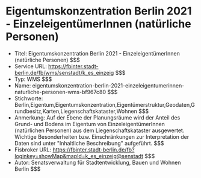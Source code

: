 # Eigentumskonzentration Berlin 2021 - EinzeleigentümerInnen (natürliche Personen)
- Titel: Eigentumskonzentration Berlin 2021 - EinzeleigentümerInnen (natürliche Personen) $$$
- Service URL: https://fbinter.stadt-berlin.de/fb/wms/senstadt/k_es_einzeig $$$
- Typ: WMS $$$
- Name: eigentumskonzentration-berlin-2021-einzeleigentumerinnen-naturliche-personen-wms-bf967c80 $$$
- Stichworte: Berlin,Eigentum,Eigentumskonzentration,Eigentümerstruktur,Geodaten,Grundbesitz,Karten,Liegenschaftskataster,Wohnen $$$
- Anmerkung: Auf der Ebene der Planungsräume wird der Anteil des Grund- und Bodens im Eigentum von EinzeleigentümerInnen (natürlichen Personen) aus dem Liegenschaftskataster ausgewertet. Wichtige Besonderheiten bzw. Einschränkungen zur Interpretation der Daten sind unter "Inhaltliche Beschreibung" aufgeführt. $$$
- Fisbroker URL: https://fbinter.stadt-berlin.de/fb?loginkey=showMap&mapId=k_es_einzeig@senstadt $$$
- Autor: Senatsverwaltung für Stadtentwicklung, Bauen und Wohnen Berlin $$$
